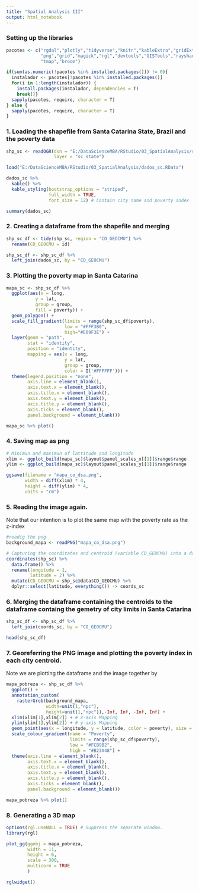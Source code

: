 ```yaml
---
title: "Spatial Analysis III"
output: html_notebook
---
```

### Setting up the libraries
```r
pacotes <- c("rgdal","plotly","tidyverse","knitr","kableExtra","gridExtra",
             "png","grid","magick","rgl","devtools","GISTools","rayshader",
             "tmap","broom")

if(sum(as.numeric(!pacotes %in% installed.packages())) != 0){
  instalador <- pacotes[!pacotes %in% installed.packages()]
  for(i in 1:length(instalador)) {
    install.packages(instalador, dependencies = T)
    break()}
  sapply(pacotes, require, character = T) 
} else {
  sapply(pacotes, require, character = T) 
}
```

### 1. Loading the shapefile from Santa Catarina State, Brazil and the poverty data

```r
shp_sc <- readOGR(dsn = "E:/DataScienceMBA/RStudio/03_SpatialAnalysis/shapefile_sc",
                  layer = "sc_state")

load("E:/DataScienceMBA/RStudio/03_SpatialAnalysis/dados_sc.RData")

dados_sc %>% 
  kable() %>%
  kable_styling(bootstrap_options = "striped", 
                full_width = TRUE, 
                font_size = 12) # Contain city name and poverty index

summary(dados_sc)
```
### 2. Creating a dataframe from the shapefile and merging 
```r

shp_sc_df <- tidy(shp_sc, region = "CD_GEOCMU") %>% 
  rename(CD_GEOCMU = id)

shp_sc_df <- shp_sc_df %>% 
  left_join(dados_sc, by = "CD_GEOCMU")

```
### 3. Plotting the poverty map in Santa Catarina

```r
mapa_sc <- shp_sc_df %>%
  ggplot(aes(x = long,
           y = lat, 
           group = group, 
           fill = poverty)) +
  geom_polygon() +
  scale_fill_gradient(limits = range(shp_sc_df$poverty),
                      low = "#FFF3B0", 
                      high="#E09F3E") +
  layer(geom = "path", 
        stat = "identity", 
        position = "identity",
        mapping = aes(x = long, 
                      y = lat, 
                      group = group, 
                      color = I('#FFFFFF'))) +
  theme(legend.position = "none", 
        axis.line = element_blank(), 
        axis.text.x = element_blank(), 
        axis.title.x = element_blank(),
        axis.text.y = element_blank(), 
        axis.title.y = element_blank(),
        axis.ticks = element_blank(), 
        panel.background = element_blank())

mapa_sc %>% plot()
```
### 4. Saving map as png

```r
# Minimun and maximun of lattitude and longitude
xlim <- ggplot_build(mapa_sc)$layout$panel_scales_x[[1]]$range$range
ylim <- ggplot_build(mapa_sc)$layout$panel_scales_y[[1]]$range$range

ggsave(filename = "mapa_co_dsa.png",
       width = diff(xlim) * 4, 
       height = diff(ylim) * 4, 
       units = "cm")
```


### 5. Reading the image again. 
Note that our intention is to plot the same map with the poverty rate as the z-index 
```r
#readig the png
background_mapa <- readPNG("mapa_co_dsa.png")

# Capturing the coorditates and centroid (variable CD_GEOCMU) into a dataframe
coordinates(shp_sc) %>% 
  data.frame() %>% 
  rename(longitude = 1,
         latitude = 2) %>% 
  mutate(CD_GEOCMU = shp_sc@data$CD_GEOCMU) %>% 
  dplyr::select(latitude, everything()) -> coords_sc
```

### 6. Merging the dataframe containing the centroids to the dataframe containg the gemetry of city limits in Santa Catarina
```r

shp_sc_df <- shp_sc_df %>% 
  left_join(coords_sc, by = "CD_GEOCMU")

head(shp_sc_df)
```
### 7. Georeferring the PNG image and plotting the poverty index in each city centroid. 
Note we are plotting the dataframe and the image together by 
```r
mapa_pobreza <- shp_sc_df %>%
  ggplot() + 
  annotation_custom(
    rasterGrob(background_mapa, 
               width=unit(1,"npc"),
               height=unit(1,"npc")),-Inf, Inf, -Inf, Inf) + 
  xlim(xlim[1],xlim[2]) + # x-axis Mapping
  ylim(ylim[1],ylim[2]) + # y-axis Mapping
  geom_point(aes(x = longitude, y = latitude, color = poverty), size = 1.5) + 
  scale_colour_gradient(name = "Poverty", 
                        limits = range(shp_sc_df$poverty), 
                        low = "#FCB9B2", 
                        high = "#B23A48") + 
  theme(axis.line = element_blank(), 
        axis.text.x = element_blank(), 
        axis.title.x = element_blank(),
        axis.text.y = element_blank(), 
        axis.title.y = element_blank(),
        axis.ticks = element_blank(), 
        panel.background = element_blank())

mapa_pobreza %>% plot()
```
### 8. Generating a 3D map
```r
options(rgl.useNULL = TRUE) # Suppress the separate window.
library(rgl)

plot_gg(ggobj = mapa_pobreza, 
        width = 11, 
        height = 6, 
        scale = 300, 
        multicore = TRUE
        )

rglwidget()

```



